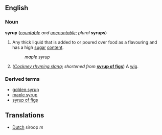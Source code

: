 ==English==
===Noun===
'''syrup''' (''[[countable]] and [[uncountable]]''; ''plural'' '''syrups''')

#Any thick liquid that is added to or poured over food as a flavouring and has a high [[sugar]] [[content]].
#:''maple syrup''
#(''[[Cockney rhyming slang]]''; ''shortened from'' '''[[syrup of figs]]''') A [[wig]].

===Derived terms===
*[[golden syrup]]
*[[maple syrup]]
*[[syrup of figs]]
==Translations==
*[[Dutch]] siroop ''m''
